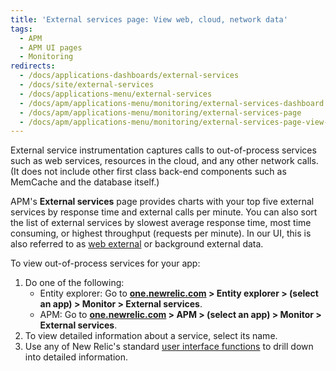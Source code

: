 ```yaml
---
title: 'External services page: View web, cloud, network data'
tags:
  - APM
  - APM UI pages
  - Monitoring
redirects:
  - /docs/applications-dashboards/external-services
  - /docs/site/external-services
  - /docs/applications-menu/external-services
  - /docs/apm/applications-menu/monitoring/external-services-dashboard
  - /docs/apm/applications-menu/monitoring/external-services-page
  - /docs/apm/applications-menu/monitoring/external-services-page-view-web-cloud-network-data
---
```


External service instrumentation captures calls to out-of-process services such as web services, resources in the cloud, and any other network calls. (It does not include other first class back-end components such as MemCache and the database itself.)

APM's **External services** page provides charts with your top five external services by response time and external calls per minute. You can also sort the list of external services by slowest average response time, most time consuming, or highest throughput (requests per minute). In our UI, this is also referred to as [web external](/docs/using-new-relic/welcome-new-relic/get-started/glossary#web-external) or background external data.

To view out-of-process services for your app:

1. Do one of the following:
   * Entity explorer: Go to **[one.newrelic.com](https://one.newrelic.com) > Entity explorer > (select an app) > Monitor > External services**.
   * APM: Go to **[one.newrelic.com](https://one.newrelic.com) > APM > (select an app) > Monitor > External services**.
2. To view detailed information about a service, select its name.
3. Use any of New Relic's standard [user interface functions](/docs/using-new-relic/user-interface-functions/view-your-data/standard-page-functions) to drill down into detailed information.

